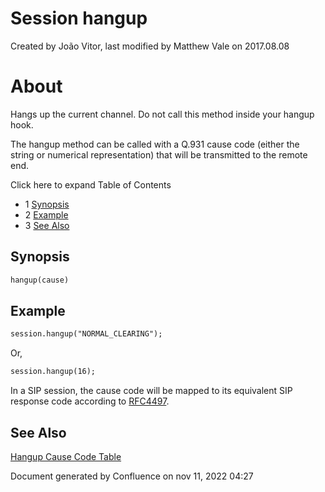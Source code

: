 
# Session hangup 

 Created by  João Vitor, last modified by  Matthew Vale on 2017.08.08

# About

Hangs up the current channel. Do not call this method inside your hangup hook.

The hangup method can be called with a Q.931 cause code (either the string or numerical representation) that will be transmitted to the remote end.

Click here to expand Table of Contents

* 1 [Synopsis](#synopsis)
* 2 [Example](#example)
* 3 [See Also](#see-also)

## Synopsis

```xml
hangup(cause)
```

## Example

```xml
session.hangup("NORMAL_CLEARING");
```

Or,

```xml
session.hangup(16);
```

In a SIP session, the cause code will be mapped to its equivalent SIP response code according to [RFC4497](http://www.ietf.org/rfc/rfc4497.txt).

## See Also

[Hangup Cause Code Table](../../../Troubleshooting-Debugging/Hangup-Cause-Code-Table_3964945.mdx#about)

Document generated by Confluence on nov 11, 2022 04:27
